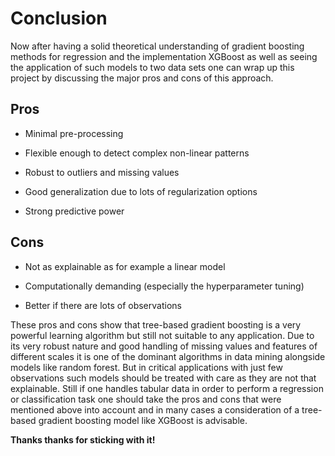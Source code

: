 # Conclusion {#conclusion}

Now after having a solid theoretical understanding of gradient boosting methods for regression and the implementation XGBoost as well as seeing the application of such models to two data sets one can wrap up this project by discussing the major pros and cons of this approach.

## Pros

-   Minimal pre-processing

-   Flexible enough to detect complex non-linear patterns

-   Robust to outliers and missing values

-   Good generalization due to lots of regularization options

-   Strong predictive power

## Cons

-   Not as explainable as for example a linear model

-   Computationally demanding (especially the hyperparameter tuning)

-   Better if there are lots of observations

These pros and cons show that tree-based gradient boosting is a very powerful learning algorithm but still not suitable to any application. Due to its very robust nature and good handling of missing values and features of different scales it is one of the dominant algorithms in data mining alongside models like random forest. But in critical applications with just few observations such models should be treated with care as they are not that explainable. Still if one handles tabular data in order to perform a regression or classification task one should take the pros and cons that were mentioned above into account and in many cases a consideration of a tree-based gradient boosting model like XGBoost is advisable.

**Thanks thanks for sticking with it!**
